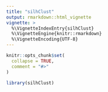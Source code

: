 ```yaml
---
title: "silhClust"
output: rmarkdown::html_vignette
vignette: >
  %\VignetteIndexEntry{silhClust}
  %\VignetteEngine{knitr::rmarkdown}
  %\VignetteEncoding{UTF-8}
---
```


```r
knitr::opts_chunk$set(
  collapse = TRUE,
  comment = "#>"
)
```

```r
library(silhClust)
```
